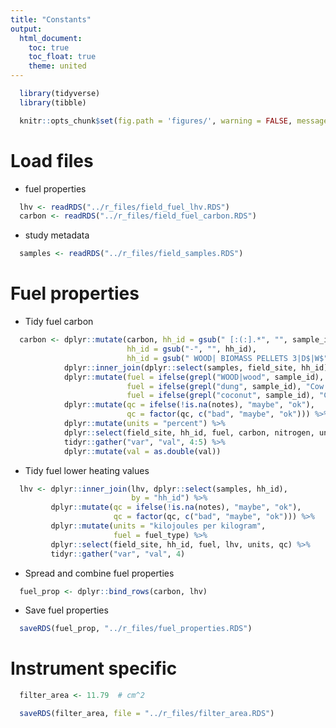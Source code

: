 ```yaml
---
title: "Constants"
output:
  html_document:
    toc: true
    toc_float: true
    theme: united
---
```


```r
  library(tidyverse)
  library(tibble)
```

```r
  knitr::opts_chunk$set(fig.path = 'figures/', warning = FALSE, message = FALSE)
```

# Load files

* fuel properties

```r
  lhv <- readRDS("../r_files/field_fuel_lhv.RDS")
  carbon <- readRDS("../r_files/field_fuel_carbon.RDS")
```

* study metadata

```r
  samples <- readRDS("../r_files/field_samples.RDS")
```

# Fuel properties

* Tidy fuel carbon

```r
  carbon <- dplyr::mutate(carbon, hh_id = gsub(" [:(:].*", "", sample_id),
                          hh_id = gsub("-", "", hh_id), 
                          hh_id = gsub(" WOOD| BIOMASS PELLETS 3|D$|W$", "", hh_id)) %>%
            dplyr::inner_join(dplyr::select(samples, field_site, hh_id), by = "hh_id") %>%
            dplyr::mutate(fuel = ifelse(grepl("WOOD|wood", sample_id), "Wood", NA),
                          fuel = ifelse(grepl("dung", sample_id), "Cow dung", fuel),
                          fuel = ifelse(grepl("coconut", sample_id), "Coconut shells", fuel)) %>%
            dplyr::mutate(qc = ifelse(!is.na(notes), "maybe", "ok"),
                          qc = factor(qc, c("bad", "maybe", "ok"))) %>%
            dplyr::mutate(units = "percent") %>%
            dplyr::select(field_site, hh_id, fuel, carbon, nitrogen, units, qc) %>%
            tidyr::gather("var", "val", 4:5) %>%
            dplyr::mutate(val = as.double(val))
```

* Tidy fuel lower heating values

```r
  lhv <- dplyr::inner_join(lhv, dplyr::select(samples, hh_id),
                           by = "hh_id") %>%
         dplyr::mutate(qc = ifelse(!is.na(notes), "maybe", "ok"),
                       qc = factor(qc, c("bad", "maybe", "ok"))) %>%
         dplyr::mutate(units = "kilojoules per kilogram",
                       fuel = fuel_type) %>%
         dplyr::select(field_site, hh_id, fuel, lhv, units, qc) %>%
         tidyr::gather("var", "val", 4)
```

* Spread and combine fuel properties

```r
  fuel_prop <- dplyr::bind_rows(carbon, lhv)
```

* Save fuel properties

```r
  saveRDS(fuel_prop, "../r_files/fuel_properties.RDS")
```

# Instrument specific

```r
  filter_area <- 11.79  # cm^2

  saveRDS(filter_area, file = "../r_files/filter_area.RDS")
```